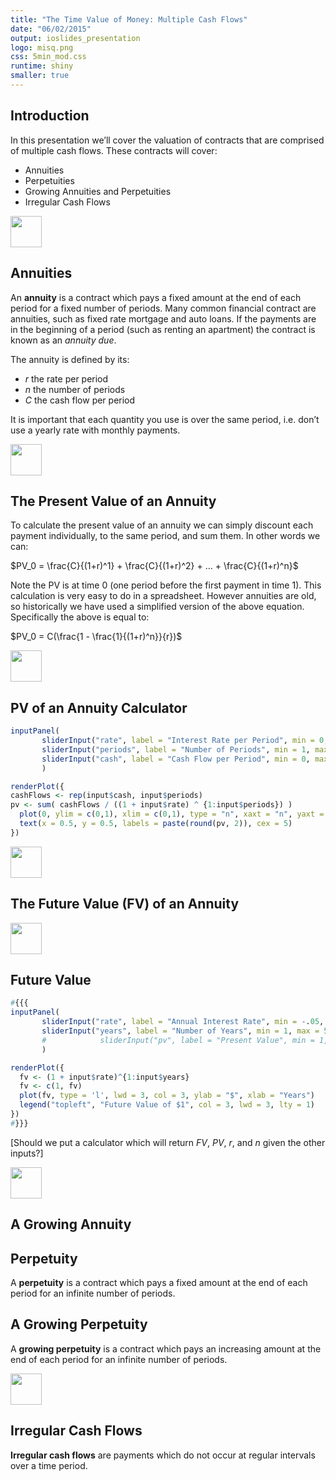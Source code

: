 ```yaml
---
title: "The Time Value of Money: Multiple Cash Flows"
date: "06/02/2015"
output: ioslides_presentation
logo: misq.png
css: 5min_mod.css
runtime: shiny
smaller: true
---
```


<!-- author: "Matt Brigida: Milken Institute, Center for Financial Markets" -->
<!-- affiliation: "Milken Institute Center for Financial Markets" -->



## Introduction

In this presentation we'll cover the valuation of contracts that are comprised of multiple cash flows.  These contracts will cover:

- Annuities
- Perpetuities
- Growing Annuities and Perpetuities 
- Irregular Cash Flows

<div class="MIfooter"><img src="mi.png" style="height:50px;"></div> 

## Annuities

An **annuity** is a contract which pays a fixed amount at the end of each period for a fixed number of periods.  Many common financial contract are annuities, such as fixed rate mortgage and auto loans.  If the payments are in the beginning of a period (such as renting an apartment) the contract is known as an *annuity due*.

The annuity is defined by its: 

- $r$ the rate per period
- $n$ the number of periods
- $C$ the cash flow per period

It is important that each quantity you use is over the same period, i.e. don't use a yearly rate with monthly payments.

<div class="MIfooter"><img src="mi.png" style="height:50px;"></div> 

## The Present Value of an Annuity

To calculate the present value of an annuity we can simply discount each payment individually, to the same period, and sum them.  In other words we can:

$PV_0 = \frac{C}{(1+r)^1} + \frac{C}{(1+r)^2} + ... + \frac{C}{(1+r)^n}$

Note the PV is at time 0 (one period before the first payment in time 1).  This calculation is very easy to do in a spreadsheet.  However annuities are old, so historically we have used a simplified version of the above equation.  Specifically the above is equal to:  

$PV_0 = C(\frac{1 - \frac{1}{(1+r)^n}}{r})$

<div class="MIfooter"><img src="mi.png" style="height:50px;"></div> 

## PV of an Annuity Calculator

```r
inputPanel(
	   sliderInput("rate", label = "Interest Rate per Period", min = 0, max = 0.5, step = .01, value = .05),
	   sliderInput("periods", label = "Number of Periods", min = 1, max = 50, step = 1, value = 10),
	   sliderInput("cash", label = "Cash Flow per Period", min = 0, max = 100000, step = 10, value = 100)
	   )

renderPlot({
cashFlows <- rep(input$cash, input$periods)
pv <- sum( cashFlows / ((1 + input$rate) ^ {1:input$periods}) )
  plot(0, ylim = c(0,1), xlim = c(0,1), type = "n", xaxt = "n", yaxt = "n", ylab = "", xlab = "")
  text(x = 0.5, y = 0.5, labels = paste(round(pv, 2)), cex = 5)
})
```
<div class="MIfooter"><img src="mi.png" style="height:50px;"></div> 


## The Future Value (FV) of an Annuity


<div class="MIfooter"><img src="mi.png" style="height:50px;"></div> 

## Future Value
```r
#{{{
inputPanel(
	   sliderInput("rate", label = "Annual Interest Rate", min = -.05, max = 0.5, step = .01, value = .05),
	   sliderInput("years", label = "Number of Years", min = 1, max = 50, step = 1, value = 10)
	   #            sliderInput("pv", label = "Present Value", min = 1, max =50, step = 1, value = 10),
	   )

renderPlot({
  fv <- (1 + input$rate)^{1:input$years}
  fv <- c(1, fv)
  plot(fv, type = 'l', lwd = 3, col = 3, ylab = "$", xlab = "Years")
  legend("topleft", "Future Value of $1", col = 3, lwd = 3, lty = 1)
})
#}}}
```


[Should we put a calculator which will return *FV*, *PV*, *r*, and *n* given the other inputs?]

<div class="MIfooter"><img src="mi.png" style="height:50px;"></div> 

## A Growing Annuity

## Perpetuity

A **perpetuity** is a contract which pays a fixed amount at the end of each period for an infinite number of periods. 

## A Growing Perpetuity

A **growing perpetuity** is a contract which pays an increasing amount at the end of each period for an infinite number of periods.

<div class="MIfooter"><img src="mi.png" style="height:50px;"></div>

## Irregular Cash Flows

**Irregular cash flows** are payments which do not occur at regular intervals over a time period.
